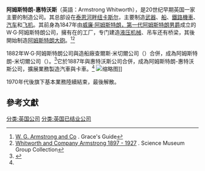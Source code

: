 {{noteTA
|1=zh-tw:阿姆斯壯; zh-hk:岩士唐; zh-hans:阿姆斯特朗;
|2=zh:纽卡斯尔; zh-cn:纽卡斯尔; zh-hk:紐卡素; zh-tw:新堡;zh:纽卡素;
|3=zh:泰恩河畔纽卡斯尔; zh-cn:泰恩河畔纽卡斯尔; zh-hk:泰恩河畔紐卡素; zh-tw:泰恩河畔新堡
}}
{{expand|time=2015-05-17T12:45:06+00:00}}

{{Infobox company
| name           = Sir W G Armstrong Whitworth & Co Ltd<br/>阿姆斯特朗-惠特沃斯
| logo           = File:LMS 5MT 45305 Sir WGA Plate 1935 edited-2.jpg
| caption        =
| type           = Private
| fate           = Demergers <br />Take over
| predecessor    = W.G. Armstrong & Mitchell Company
| successor      = [[Vickers-Armstrongs|Vickers-Armstrongs]]
| foundation     = 1847 （W.G. Armstrong Co.）
| founder        = [[William_George_Armstrong,_1st_Baron_Armstrong|William George Armstrong]]
| defunct        = 1927
| location       = {{UK}}[[泰恩河畔纽卡斯尔|泰恩河畔纽卡斯尔]]
| industry       = [[工程|工程]]<br/>[[造船|造船]]<br />[[航空|航空]]
| products       = [[飛機|飛機]]<br />[[Armament|Armament]]s<br />[[Locomotive|Locomotive]]s<br />[[船舶|船舶]]
| key_people     = 
| num_employees  =
| parent         =
| subsid         = [[Vickers_Armstrong|Vickers Armstrong]]<br />[[Armstrong_Siddeley|Armstrong Siddeley]]<br />（已分拆）
}}

'''阿姆斯特朗-惠特沃斯'''（英語：Armstrong Whitworth），是20世纪早期英国一家主要的制造公司。其总部设在[[泰恩河畔纽卡斯尔|泰恩河畔纽卡斯尔]]，主要制造[[武器|武器]]、[[船|船]]、[[鐵路機車|鐵路機車]]、[[汽车|汽车]]和[[飞机|飞机]]。其前身為1847年由[[威廉·阿姆斯特朗，第一代阿姆斯特朗男爵|威廉·阿姆斯特朗，第一代阿姆斯特朗男爵]]成立的W·G·阿姆斯特朗公司，擁有在{{link-en|艾爾斯威克|Elswick, Tyne and Wear}}的工厂，专门建造[[液压机械|液压机械]]、吊车还有桥梁，其後開始制造[[阿姆斯特朗大砲|阿姆斯特朗大砲]]。<ref>[http://www.gracesguide.co.uk/W._G._Armstrong_and_Co W. G. Armstrong and Co] {{Wayback|url=http://www.gracesguide.co.uk/W._G._Armstrong_and_Co |date=20160708050337 }}. Grace's Guide{{en}}</ref><ref>[http://collection.sciencemuseum.org.uk/people/cp62870/armstrong-whitworth-and-company Whitworth and Company Armstrong 1897 - 1927] {{Wayback|url=http://collection.sciencemuseum.org.uk/people/cp62870/armstrong-whitworth-and-company |date=20190114210251 }}. Science Museum Group Collection</ref>

1882年W·G·阿姆斯特朗公司與造船廠查爾斯·米切爾公司（{{lang-en|Charles Mitchell & Co.}}）合併，成為阿姆斯特朗-米切爾公司（{{lang-en|Armstrong Mitchell & Company}}）。<ref name="bae">{{cite web | url=http://www.baesystems.com/en-ca/heritage/armstrong-whitworth | title=Armstrong Whitworth | publisher=BAE Systems | access-date=2016-07-19 | archive-url=https://web.archive.org/web/20160820015603/http://www.baesystems.com/en-ca/heritage/armstrong-whitworth | archive-date=2016-08-20 | dead-url=no }}{{en}}</ref>它於1887年與惠特沃斯公司合併，成為阿姆斯特朗-惠特沃斯公司，擴展業務製造汽車與卡車。<ref name="bae"/>
[[File:Argosy_Aircraft_Blenheim.jpg|缩略图]]]]

1970年代後旗下基本業務陸續結束，最後解散。

==參考文獻==
{{reflist}}

[[分类:英国公司|分类:英国公司]]
[[分类:英国已结业公司|分类:英国已结业公司]]